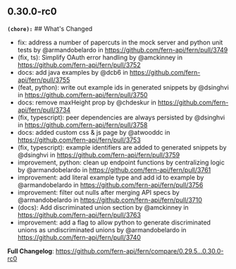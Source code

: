 ## 0.30.0-rc0
**`(chore):`** ## What's Changed
* fix: address a number of papercuts in the mock server and python unit tests by @armandobelardo in https://github.com/fern-api/fern/pull/3749
* (fix, ts): Simplify OAuth error handling by @amckinney in https://github.com/fern-api/fern/pull/3752
* docs: add java examples by @dcb6 in https://github.com/fern-api/fern/pull/3755
* (feat, python): write out example ids in generated snippets by @dsinghvi in https://github.com/fern-api/fern/pull/3750
* docs: remove maxHeight prop by @chdeskur in https://github.com/fern-api/fern/pull/3734
* (fix, typescript): peer dependencies are always persisted by @dsinghvi in https://github.com/fern-api/fern/pull/3758
* docs: added custom css & js page by @atwooddc in https://github.com/fern-api/fern/pull/3753
* (fix, typescript): example identifiers are added to generated snippets by @dsinghvi in https://github.com/fern-api/fern/pull/3759
* improvement, python: clean up endpoint functions by centralizing logic by @armandobelardo in https://github.com/fern-api/fern/pull/3761
* improvement: add literal example type and add id to example by @armandobelardo in https://github.com/fern-api/fern/pull/3756
* improvement: filter out nulls after merging API specs by @armandobelardo in https://github.com/fern-api/fern/pull/3710
* (docs): Add discriminated union section by @amckinney in https://github.com/fern-api/fern/pull/3763
* improvement: add a flag to allow python to generate discriminated unions as undiscriminated unions by @armandobelardo in https://github.com/fern-api/fern/pull/3740


**Full Changelog**: https://github.com/fern-api/fern/compare/0.29.5...0.30.0-rc0

